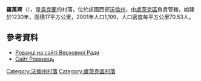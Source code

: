 {{coord|50|43|51|N|25|20|54|E|scale:30000|display=title}}

'''羅萬齊'''（{{lang-uk|Рованці}}），是[[烏克蘭|烏克蘭]]的村落，位於該國西部[[沃倫州|沃倫州]]，由[[盧茨克區|盧茨克區]]負責管轄，始建於1230年，面積17平方公里，2001年人口1,199，人口密度每平方公里70.53人。

==參考資料==
* [http://gska2.rada.gov.ua/pls/z7502/A005?rdat1=20.10.2003&rf7571=4059 Рованці на сайті Верховної Ради]{{dead link|date=2018年4月 |bot=InternetArchiveBot |fix-attempted=yes }} 
* [http://rovanci.at.ua/ Сайт Рованець] {{Wayback|url=http://rovanci.at.ua/ |date=20181101184540 }}

[[Category:沃倫州村落|Category:沃倫州村落]]
[[Category:盧茨克區村落|Category:盧茨克區村落]]


{{Volyn-geo-stub}}